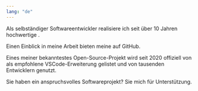 ```yaml
---
lang: "de"
---
```


Als selbständiger Softwareentwickler realisiere ich seit über 10 Jahren hochwertige <Link name="Projekte für Enterprise-Unternehmen" link="https://cv.teufel-it.de" />. 

Einen Einblick in meine Arbeit bieten meine <Link name="Open-Source Projekte" link="https://github.com/firsttris" /> auf GitHub.

Eines meiner bekanntestes Open-Source-Projekt <Link name="Jest-Runner" link="https://marketplace.visualstudio.com/items?itemName=firsttris.vscode-jest-runner" /> wird seit 2020 offiziell von <Link name="NX" link="https://nx.dev/" /> als empfohlene VSCode-Erweiterung gelistet und von tausenden Entwicklern genutzt.

Sie haben ein anspruchsvolles Softwareprojekt? <Link name="Kontaktieren" link="mailto:info@teufel-it.de" /> Sie mich für Unterstützung.